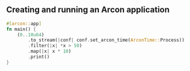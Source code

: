 ## Creating and running an Arcon application

```rust
#[arcon::app]
fn main() {
    (0..10u64)
        .to_stream(|conf| conf.set_arcon_time(ArconTime::Process))
        .filter(|x| *x > 50)
        .map(|x| x * 10)
        .print()
}
```